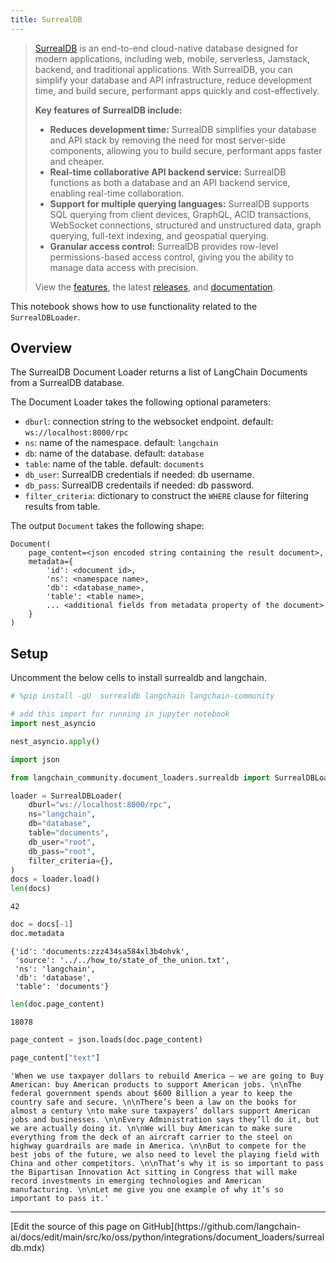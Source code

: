 ```yaml
---
title: SurrealDB
---
```


>[SurrealDB](https://surrealdb.com/) is an end-to-end cloud-native database designed for modern applications, including web, mobile, serverless, Jamstack, backend, and traditional applications. With SurrealDB, you can simplify your database and API infrastructure, reduce development time, and build secure, performant apps quickly and cost-effectively.
>
>**Key features of SurrealDB include:**
>
>* **Reduces development time:** SurrealDB simplifies your database and API stack by removing the need for most server-side components, allowing you to build secure, performant apps faster and cheaper.
>* **Real-time collaborative API backend service:** SurrealDB functions as both a database and an API backend service, enabling real-time collaboration.
>* **Support for multiple querying languages:** SurrealDB supports SQL querying from client devices, GraphQL, ACID transactions, WebSocket connections, structured and unstructured data, graph querying, full-text indexing, and geospatial querying.
>* **Granular access control:** SurrealDB provides row-level permissions-based access control, giving you the ability to manage data access with precision.
>
>View the [features](https://surrealdb.com/features), the latest [releases](https://surrealdb.com/releases), and [documentation](https://surrealdb.com/docs).

This notebook shows how to use functionality related to the `SurrealDBLoader`.

## Overview

The SurrealDB Document Loader returns a list of LangChain Documents from a SurrealDB database.

The Document Loader takes the following optional parameters:

* `dburl`: connection string to the websocket endpoint. default: `ws://localhost:8000/rpc`
* `ns`: name of the namespace. default: `langchain`
* `db`: name of the database. default: `database`
* `table`: name of the table. default: `documents`
* `db_user`: SurrealDB credentials if needed: db username.
* `db_pass`: SurrealDB credentails if needed: db password.
* `filter_criteria`: dictionary to construct the `WHERE` clause for filtering results from table.

The output `Document` takes the following shape:

```
Document(
    page_content=<json encoded string containing the result document>,
    metadata={
        'id': <document id>,
        'ns': <namespace name>,
        'db': <database_name>,
        'table': <table name>,
        ... <additional fields from metadata property of the document>
    }
)
```

## Setup

Uncomment the below cells to install surrealdb and langchain.

```python
# %pip install -qU  surrealdb langchain langchain-community
```

```python
# add this import for running in jupyter notebook
import nest_asyncio

nest_asyncio.apply()
```

```python
import json

from langchain_community.document_loaders.surrealdb import SurrealDBLoader
```

```python
loader = SurrealDBLoader(
    dburl="ws://localhost:8000/rpc",
    ns="langchain",
    db="database",
    table="documents",
    db_user="root",
    db_pass="root",
    filter_criteria={},
)
docs = loader.load()
len(docs)
```

```output
42
```

```python
doc = docs[-1]
doc.metadata
```

```output
{'id': 'documents:zzz434sa584xl3b4ohvk',
 'source': '../../how_to/state_of_the_union.txt',
 'ns': 'langchain',
 'db': 'database',
 'table': 'documents'}
```

```python
len(doc.page_content)
```

```output
18078
```

```python
page_content = json.loads(doc.page_content)
```

```python
page_content["text"]
```

```output
'When we use taxpayer dollars to rebuild America – we are going to Buy American: buy American products to support American jobs. \n\nThe federal government spends about $600 Billion a year to keep the country safe and secure. \n\nThere’s been a law on the books for almost a century \nto make sure taxpayers’ dollars support American jobs and businesses. \n\nEvery Administration says they’ll do it, but we are actually doing it. \n\nWe will buy American to make sure everything from the deck of an aircraft carrier to the steel on highway guardrails are made in America. \n\nBut to compete for the best jobs of the future, we also need to level the playing field with China and other competitors. \n\nThat’s why it is so important to pass the Bipartisan Innovation Act sitting in Congress that will make record investments in emerging technologies and American manufacturing. \n\nLet me give you one example of why it’s so important to pass it.'
```

---

<Callout icon="pen-to-square" iconType="regular">
  [Edit the source of this page on GitHub](https://github.com/langchain-ai/docs/edit/main/src/ko/oss/python/integrations/document_loaders/surrealdb.mdx)
</Callout>
